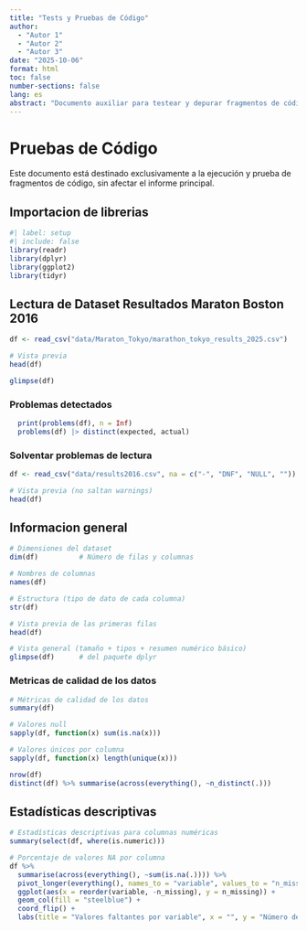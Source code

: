 ```yaml
---
title: "Tests y Pruebas de Código"
author:
  - "Autor 1"
  - "Autor 2"
  - "Autor 3"
date: "2025-10-06"
format: html
toc: false
number-sections: false
lang: es
abstract: "Documento auxiliar para testear y depurar fragmentos de código relacionados con el análisis de datos de la Maratón de Boston."
---
```


# Pruebas de Código

Este documento está destinado exclusivamente a la ejecución y prueba de fragmentos de código, sin afectar el informe principal.

## Importacion de librerias

```r
#| label: setup
#| include: false
library(readr)
library(dplyr)
library(ggplot2)
library(tidyr)
```

## Lectura de Dataset Resultados Maraton Boston 2016

```r
df <- read_csv("data/Maraton_Tokyo/marathon_tokyo_results_2025.csv")

# Vista previa
head(df)

glimpse(df)
```

### Problemas detectados

```r
  print(problems(df), n = Inf)
  problems(df) |> distinct(expected, actual)
```

### Solventar problemas de lectura
```r

df <- read_csv("data/results2016.csv", na = c("-", "DNF", "NULL", ""))

# Vista previa (no saltan warnings)
head(df)

```


## Informacion general

```r

# Dimensiones del dataset
dim(df)          # Número de filas y columnas

# Nombres de columnas
names(df)

# Estructura (tipo de dato de cada columna)
str(df)

# Vista previa de las primeras filas
head(df)

# Vista general (tamaño + tipos + resumen numérico básico)
glimpse(df)      # del paquete dplyr


```

### Metricas de calidad de los datos 

```r
# Métricas de calidad de los datos
summary(df)

# Valores null
sapply(df, function(x) sum(is.na(x)))

# Valores únicos por columna
sapply(df, function(x) length(unique(x)))

nrow(df)
distinct(df) %>% summarise(across(everything(), ~n_distinct(.)))
```

## Estadísticas descriptivas

```r

# Estadísticas descriptivas para columnas numéricas
summary(select(df, where(is.numeric)))

```
```r
# Porcentaje de valores NA por columna
df %>%
  summarise(across(everything(), ~sum(is.na(.)))) %>%
  pivot_longer(everything(), names_to = "variable", values_to = "n_missing") %>%
  ggplot(aes(x = reorder(variable, -n_missing), y = n_missing)) +
  geom_col(fill = "steelblue") +
  coord_flip() +
  labs(title = "Valores faltantes por variable", x = "", y = "Número de NAs")

```